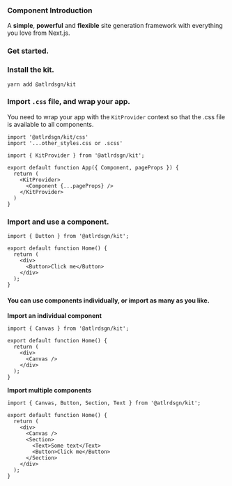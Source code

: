 ### Component Introduction

A **simple**, **powerful** and **flexible** site generation framework with everything you love from Next.js.

### Get started.

 
<Steps>
 
### Install the kit.
 
```shell copy
yarn add @atlrdsgn/kit
```
 
### Import `.css` file, and wrap your app.
You need to wrap your app with the `KitProvider` context so that the .css file is available to all components.
 
```tsx
import '@atlrdsgn/kit/css'
import '...other_styles.css or .scss'

import { KitProvider } from '@atlrdsgn/kit';

export default function App({ Component, pageProps }) {
  return (
    <KitProvider>
      <Component {...pageProps} />
    </KitProvider>
  )
}
```

### Import and use a component.

```tsx
import { Button } from '@atlrdsgn/kit';

export default function Home() {
  return (
    <div>
      <Button>Click me</Button>
    </div>
  );
}
```

</Steps>

#### You can use components individually, or import as many as you like.

**Import an individual component**

```tsx
import { Canvas } from '@atlrdsgn/kit';

export default function Home() {
  return (
    <div>
      <Canvas />
    </div>
  );
}
```

**Import multiple components**

```tsx
import { Canvas, Button, Section, Text } from '@atlrdsgn/kit';

export default function Home() {
  return (
    <div>
      <Canvas />
      <Section>
        <Text>Some text</Text>
        <Button>Click me</Button>
      </Section>
    </div>
  );
}
```
